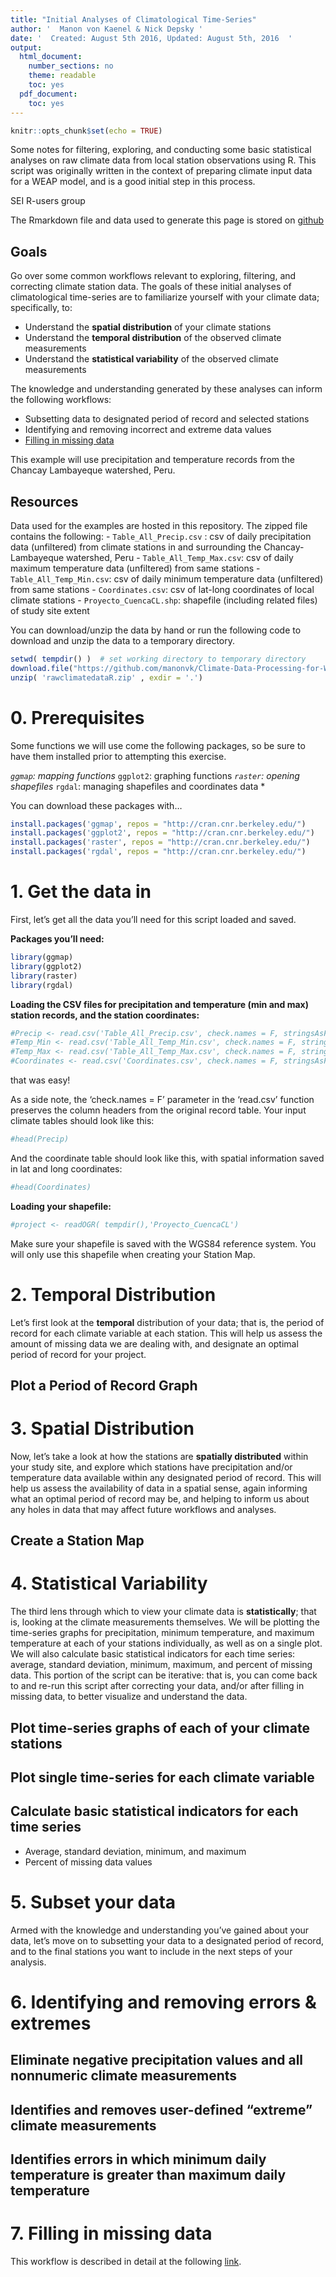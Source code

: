 ---
title: "Initial Analyses of Climatological Time-Series"
author: '  Manon von Kaenel & Nick Depsky '
date: '  Created: August 5th 2016, Updated: August 5th, 2016  '
output:
  html_document:
    number_sections: no
    theme: readable
    toc: yes
  pdf_document:
    toc: yes
---

```{r setup, include=FALSE}
knitr::opts_chunk$set(echo = TRUE)
```

Some notes for filtering, exploring, and conducting some basic statistical analyses on raw climate data from local station observations using R. This script was originally written in the context of preparing climate input data for a WEAP model, and is a good initial step in this process. 

SEI R-users group

The Rmarkdown file and data used to generate this page is stored on [github](https://github.com/manonvk/Climate-Data-Processing-for-WEAP-Applications/tree/master/R)

## Goals 
Go over some common workflows relevant to exploring, filtering, and correcting climate station data. The goals of these initial analyses of climatological time-series are to familiarize yourself with your climate data; specifically, to:

* Understand the __spatial distribution__ of your climate stations
* Understand the __temporal distribution__ of the observed climate measurements
* Understand the __statistical variability__ of the observed climate measurements 

The knowledge and understanding generated by these analyses can inform the following workflows:

* Subsetting data to designated period of record and selected stations
* Identifying and removing incorrect and extreme data values
* [Filling in missing data](https://njdepsky.github.io/FillMissData1.html)

This example will use precipitation and temperature records from the Chancay Lambayeque watershed, Peru.  

## Resources
Data used for the examples are hosted in this repository. The zipped file contains the following:
    - `Table_All_Precip.csv` : csv of daily precipitation data (unfiltered) from climate stations in and surrounding the Chancay-Lambayeque   watershed, Peru
    - `Table_All_Temp_Max.csv`: csv of daily maximum temperature data (unfiltered) from same stations
    - `Table_All_Temp_Min.csv`: csv of daily minimum temperature data (unfiltered) from same stations
    - `Coordinates.csv`: csv of lat-long coordinates of local climate stations
    - `Proyecto_CuencaCL.shp`: shapefile (including related files) of study site extent

You can download/unzip the data by hand or run the following code to download and unzip the data to a temporary directory.

```{r eval = FALSE}
setwd( tempdir() )  # set working directory to temporary directory 
download.file("https://github.com/manonvk/Climate-Data-Processing-for-WEAP-Applications/blob/master/Raw-Data/rawclimatedataR.zip", destfile = 'rawclimatedataR.zip')
unzip( 'rawclimatedataR.zip' , exdir = '.')
```

# 0. Prerequisites
Some functions we will use come the following packages, so be sure to have them installed prior to attempting this exercise. 

*`ggmap`: mapping functions
*`ggplot2`: graphing functions
*`raster`: opening shapefiles
*`rgdal`: managing shapefiles and coordinates data
*

You can download these packages with...

```{r eval=FALSE}
install.packages('ggmap', repos = "http://cran.cnr.berkeley.edu/")
install.packages('ggplot2', repos = "http://cran.cnr.berkeley.edu/")
install.packages('raster', repos = "http://cran.cnr.berkeley.edu/")
install.packages('rgdal', repos = "http://cran.cnr.berkeley.edu/")

```

# 1. Get the data in

First, let's get all the data you'll need for this script loaded and saved. 

__Packages you'll need:__

```{r}
library(ggmap)
library(ggplot2)
library(raster)
library(rgdal)

```

__Loading the CSV files for precipitation and temperature (min and max) station records, and the station coordinates:__

```{r}
#Precip <- read.csv('Table_All_Precip.csv', check.names = F, stringsAsFactors = F)
#Temp_Min <- read.csv('Table_All_Temp_Min.csv', check.names = F, stringsAsFactors = F)
#Temp_Max <- read.csv('Table_All_Temp_Max.csv', check.names = F, stringsAsFactors = F)
#Coordinates <- read.csv('Coordinates.csv', check.names = F, stringsAsFactors = F)
```

that was easy!

As a side note, the 'check.names = F' parameter in the 'read.csv' function preserves the column headers from the original record table. Your input climate tables should look like this:
```{r}
#head(Precip)
```

And the coordinate table should look like this, with spatial information saved in lat and long coordinates: 
```{r}
#head(Coordinates)
```
__Loading your shapefile:__

```{r}
#project <- readOGR( tempdir(),'Proyecto_CuencaCL') 
```

Make sure your shapefile is saved with the WGS84 reference system. You will only use this shapefile when creating your Station Map.


# 2. Temporal Distribution

Let's first look at the __temporal__ distribution of your data; that is, the period of record for each climate variable at each station. This will help us assess the amount of missing data we are dealing with, and designate an optimal period of record for your project.

## Plot a Period of Record Graph


# 3. Spatial Distribution

Now, let's take a look at how the stations are __spatially distributed__ within your study site, and explore which stations have precipitation and/or temperature data available within any designated period of record. This will help us assess the availability of data in a spatial sense, again informing what an optimal period of record may be, and helping to inform us about any holes in data that may affect future workflows and analyses.

## Create a Station Map

# 4. Statistical Variability

The third lens through which to view your climate data is __statistically__; that is, looking at the climate measurements themselves. We will be plotting the time-series graphs for precipitation, minimum temperature, and maximum temperature at each of your stations individually, as well as on a single plot. We will also calculate basic statistical indicators for each time series: average, standard deviation, minimum, maximum, and percent of missing data. This portion of the script can be iterative: that is, you can come back to and re-run this script after correcting your data, and/or after filling in missing data, to better visualize and understand the data.

## Plot time-series graphs of each of your climate stations

## Plot single time-series for each climate variable

## Calculate basic statistical indicators for each time series

* Average, standard deviation, minimum, and maximum
* Percent of missing data values

# 5. Subset your data

Armed with the knowledge and understanding you've gained about your data, let's move on to subsetting your data to a designated period of record, and to the final stations you want to include in the next steps of your analysis.

# 6. Identifying and removing errors & extremes

## Eliminate negative precipitation values and all nonnumeric climate measurements
## Identifies and removes user-defined "extreme" climate measurements
## Identifies errors in which minimum daily temperature is greater than maximum daily temperature

# 7. Filling in missing data

This workflow is described in detail at the following [link](https://njdepsky.github.io/FillMissData1.html).

